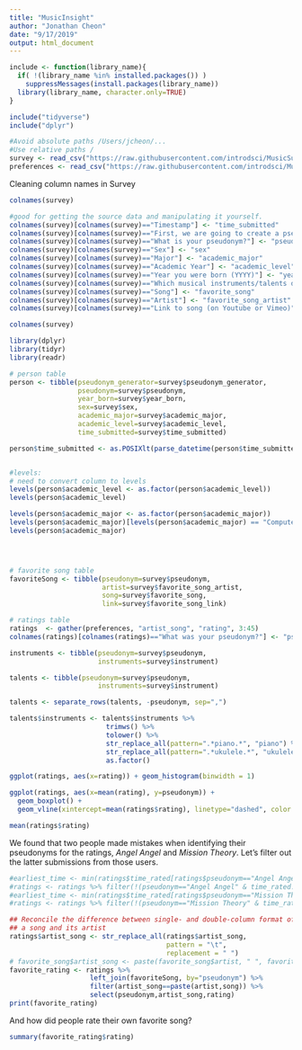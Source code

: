 ```yaml
---
title: "MusicInsight"
author: "Jonathan Cheon"
date: "9/17/2019"
output: html_document
---
```


```r

include <- function(library_name){
  if( !(library_name %in% installed.packages()) )
    suppressMessages(install.packages(library_name))
  library(library_name, character.only=TRUE)
}

include("tidyverse")
include("dplyr")

#Avoid absolute paths /Users/jcheon/...
#Use relative paths /
survey <- read_csv("https://raw.githubusercontent.com/introdsci/MusicSurvey/master/music-survey.csv")
preferences <- read_csv("https://raw.githubusercontent.com/introdsci/MusicSurvey/master/preferences-survey.csv")

```

Cleaning column names in Survey 
```r
colnames(survey)

#good for getting the source data and manipulating it yourself. 
colnames(survey)[colnames(survey)=="Timestamp"] <- "time_submitted"
colnames(survey)[colnames(survey)=="First, we are going to create a pseudonym for you to keep this survey anonymous (more or less). Which pseudonym generator would you prefer?"] <- "pseudonym_generator"
colnames(survey)[colnames(survey)=="What is your pseudonym?"] <- "pseudonym"
colnames(survey)[colnames(survey)=="Sex"] <- "sex"
colnames(survey)[colnames(survey)=="Major"] <- "academic_major"
colnames(survey)[colnames(survey)=="Academic Year"] <- "academic_level"
colnames(survey)[colnames(survey)=="Year you were born (YYYY)"] <- "year_born"
colnames(survey)[colnames(survey)=="Which musical instruments/talents do you play? (Select all that apply)"] <- "instrument"
colnames(survey)[colnames(survey)=="Song"] <- "favorite_song"
colnames(survey)[colnames(survey)=="Artist"] <- "favorite_song_artist"
colnames(survey)[colnames(survey)=="Link to song (on Youtube or Vimeo)"] <- "favorite_song_link"

colnames(survey)

```

```r
library(dplyr)
library(tidyr)
library(readr)

# person table
person <- tibble(pseudonym_generator=survey$pseudonym_generator, 
                 pseudonym=survey$pseudonym, 
                 year_born=survey$year_born, 
                 sex=survey$sex, 
                 academic_major=survey$academic_major, 
                 academic_level=survey$academic_level, 
                 time_submitted=survey$time_submitted)

person$time_submitted <- as.POSIXlt(parse_datetime(person$time_submitted, "%m/%d/%y %H:%M"))


#levels: 
# need to convert column to levels
levels(person$academic_level <- as.factor(person$academic_level))
levels(person$academic_level)

levels(person$academic_major <- as.factor(person$academic_major))
levels(person$academic_major)[levels(person$academic_major) == "Computer information systems"] <- "Computer Information Systems" #changing cases to correct cases. 
levels(person$academic_major)




# favorite song table
favoriteSong <- tibble(pseudonym=survey$pseudonym, 
                       artist=survey$favorite_song_artist,
                       song=survey$favorite_song, 
                       link=survey$favorite_song_link)

# ratings table 
ratings  <- gather(preferences, "artist_song", "rating", 3:45)
colnames(ratings)[colnames(ratings)=="What was your pseudonym?"] <- "pseudonym"
```


```r
instruments <- tibble(pseudonym=survey$pseudonym,
                      instruments=survey$instrument)

talents <- tibble(pseudonym=survey$pseudonym,
                      instruments=survey$instrument)

talents <- separate_rows(talents, -pseudonym, sep=",")

talents$instruments <- talents$instruments %>%
                        trimws() %>%
                        tolower() %>%
                        str_replace_all(pattern=".*piano.*", "piano") %>% #.* any character
                        str_replace_all(pattern=".*ukulele.*", "ukulele") %>%
                        as.factor()

```

```r
ggplot(ratings, aes(x=rating)) + geom_histogram(binwidth = 1)

ggplot(ratings, aes(x=mean(rating), y=pseudonym)) + 
  geom_boxplot() + 
  geom_vline(xintercept=mean(ratings$rating), linetype="dashed", color = "red")

mean(ratings$rating)

```


We found that two people made mistakes when identifying their pseudonyms for the ratings, 
*Angel Angel* and *Mission Theory*. Let's filter out the latter submissions from those users.

```r
#earliest_time <- min(ratings$time_rated[ratings$pseudonym=="Angel Angel"])
#ratings <- ratings %>% filter(!(pseudonym=="Angel Angel" & time_rated!=earliest_time))
#earliest_time <- min(ratings$time_rated[ratings$pseudonym=="Mission Theory"])
#ratings <- ratings %>% filter(!(pseudonym=="Mission Theory" & time_rated!=earliest_time))
```


```r
## Reconcile the difference between single- and double-column format of representing
## a song and its artist
ratings$artist_song <- str_replace_all(ratings$artist_song, 
                                       pattern = "\t", 
                                       replacement = " ")
# favorite_song$artist_song <- paste(favorite_song$artist, " ", favorite_song$title)
favorite_rating <- ratings %>% 
                    left_join(favoriteSong, by="pseudonym") %>%
                    filter(artist_song==paste(artist,song)) %>%
                    select(pseudonym,artist_song,rating)
print(favorite_rating)
```

And how did people rate their own favorite song?

```r
summary(favorite_rating$rating)
```



